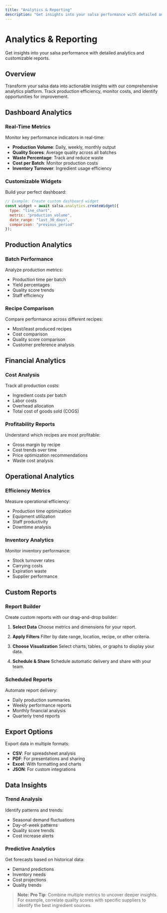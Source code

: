 ```yaml
---
title: "Analytics & Reporting"
description: "Get insights into your salsa performance with detailed analytics and customizable reports"
---
```


# Analytics & Reporting

Get insights into your salsa performance with detailed analytics and customizable reports.

## Overview

Transform your salsa data into actionable insights with our comprehensive analytics platform. Track production efficiency, monitor costs, and identify opportunities for improvement.

## Dashboard Analytics

### Real-Time Metrics

Monitor key performance indicators in real-time:

- **Production Volume**: Daily, weekly, monthly output
- **Quality Scores**: Average quality across all batches
- **Waste Percentage**: Track and reduce waste
- **Cost per Batch**: Monitor production costs
- **Inventory Turnover**: Ingredient usage efficiency

### Customizable Widgets

Build your perfect dashboard:

```javascript
// Example: Create custom dashboard widget
const widget = await salsa.analytics.createWidget({
  type: "line_chart",
  metric: "production_volume",
  date_range: "last_30_days",
  comparison: "previous_period"
});
```

## Production Analytics

### Batch Performance

Analyze production metrics:

- Production time per batch
- Yield percentages
- Quality score trends
- Staff efficiency

### Recipe Comparison

Compare performance across different recipes:

- Most/least produced recipes
- Cost comparison
- Quality score comparison
- Customer preference analysis

## Financial Analytics

### Cost Analysis

Track all production costs:

- Ingredient costs per batch
- Labor costs
- Overhead allocation
- Total cost of goods sold (COGS)

### Profitability Reports

Understand which recipes are most profitable:

- Gross margin by recipe
- Cost trends over time
- Price optimization recommendations
- Waste cost analysis

## Operational Analytics

### Efficiency Metrics

Measure operational efficiency:

- Production time optimization
- Equipment utilization
- Staff productivity
- Downtime analysis

### Inventory Analytics

Monitor inventory performance:

- Stock turnover rates
- Carrying costs
- Expiration waste
- Supplier performance

## Custom Reports

### Report Builder

Create custom reports with our drag-and-drop builder:


1. **Select Data**
   Choose metrics and dimensions for your report.

2. **Apply Filters**
   Filter by date range, location, recipe, or other criteria.

3. **Choose Visualization**
   Select charts, tables, or graphs to display your data.

4. **Schedule & Share**
   Schedule automatic delivery and share with your team.



### Scheduled Reports

Automate report delivery:

- Daily production summaries
- Weekly performance reports
- Monthly financial analysis
- Quarterly trend reports

## Export Options

Export data in multiple formats:

- **CSV**: For spreadsheet analysis
- **PDF**: For presentations and sharing
- **Excel**: With formatting and charts
- **JSON**: For custom integrations

## Data Insights

### Trend Analysis

Identify patterns and trends:

- Seasonal demand fluctuations
- Day-of-week patterns
- Quality score trends
- Cost increase alerts

### Predictive Analytics

Get forecasts based on historical data:

- Demand predictions
- Inventory needs
- Cost projections
- Quality trends

> **Note:**
**Pro Tip**: Combine multiple metrics to uncover deeper insights. For example, correlate quality scores with specific suppliers to identify the best ingredient sources.

